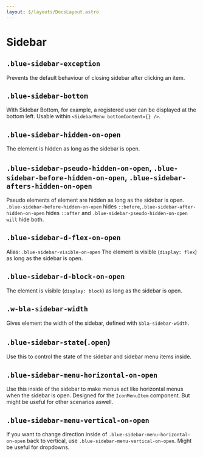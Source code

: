 ```yaml
---
layout: $/layouts/DocsLayout.astro
---
```


# Sidebar

## `.blue-sidebar-exception`

Prevents the default behaviour of closing sidebar after clicking an item.

## `.blue-sidebar-bottom`

With Sidebar Bottom, for example, a registered user can be displayed at the bottom left. Usable within `<SidebarMenu bottomContent={} />`.

## `.blue-sidebar-hidden-on-open`

The element is hidden as long as the sidebar is open.

## `.blue-sidebar-pseudo-hidden-on-open`, `.blue-sidebar-before-hidden-on-open`, `.blue-sidebar-afters-hidden-on-open`

Pseudo elements of element are hidden as long as the sidebar is open. `.blue-sidebar-before-hidden-on-open` hides
`::before`,`.blue-sidebar-after-hidden-on-open` hides `::after` and `.blue-sidebar-pseudo-hidden-on-open will` hide both.

## `.blue-sidebar-d-flex-on-open`

Alias: `.blue-sidebar-visible-on-open`
The element is visible (`display: flex`) as long as the sidebar is open.

## `.blue-sidebar-d-block-on-open`

The element is visible (`display: block`) as long as the sidebar is open.

## `.w-bla-sidebar-width`

Gives element the width of the sidebar, defined with `$bla-sidebar-width`.

## `.blue-sidebar-state`(`.open`)

Use this to control the state of the sidebar and sidebar menu items inside.

## `.blue-sidebar-menu-horizontal-on-open`

Use this inside of the sidebar to make menus act like horizontal menus when the sidebar is open. Designed for the `IconMenuItem` component. But might be useful for other scenarios aswell.

## `.blue-sidebar-menu-vertical-on-open`

If you want to change direction inside of `.blue-sidebar-menu-horizontal-on-open` back to vertical, use `.blue-sidebar-menu-vertical-on-open`. Might be useful for dropdowns.
